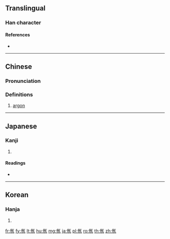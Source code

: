 {{also|氩}}
==Translingual==

===Han character===
{{Han char|rn=84|rad=气|as=08|sn=12|four=80117|canj=ONMLM|ids=⿹气亞}}

====References====
* {{Han ref|kx=0600.011|dkj=17069|hdz=32013.040|uh=6C2C|ud=27692|bh=B4E3|bd=46307}}

----

==Chinese==
{{zh-forms|s=氩}}

===Pronunciation===
{{zh-pron
|m=yà
|c=aa3
|mn=à
|mc=
|oc=
|cat=n
}}

===Definitions===
{{zh-hanzi}}

# [[argon]]

----

==Japanese==

===Kanji===
{{ja-kanji|grade=|rs=气08}}

# {{defn|lang=ja|sort=气08}}

====Readings====
* {{ja-readings|on=[[あ]] (a)|kun=}}

----

==Korean==

===Hanja===
{{ko-hanja|hangeul=아|eumhun=|rv=a|mr=a|y=a}}

# {{defn|lang=ko|sort=气08}}

{{zh-cat|Chemical elements}}

[[fr:氬]]
[[fy:氬]]
[[lt:氬]]
[[hu:氬]]
[[mg:氬]]
[[ja:氬]]
[[pl:氬]]
[[ro:氬]]
[[th:氬]]
[[zh:氬]]